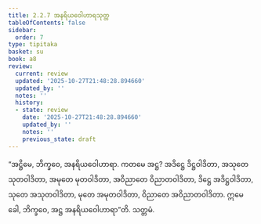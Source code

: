 ```yaml
---
title: 2.2.7 အနရိယဝေါဟာရသုတ္တ
tableOfContents: false
sidebar:
  order: 7
type: tipitaka
basket: su
book: a8
review:
  current: review
  updated: '2025-10-27T21:48:28.894660'
  updated_by: ''
  notes: ''
  history:
  - state: review
    date: '2025-10-27T21:48:28.894660'
    updated_by: ''
    notes: ''
    previous_state: draft
---
```



<ReviewStatus review={frontmatter.review} showDetails={true} />

<HypothesisAnnotation frontmatter={frontmatter} />

<DynamicBreadcrumb />

<Division number="67" book="a8" e="ch" v="17" p="127">

<Paragraph number="681" book="a8">
“အဋ္ဌိမေ, ဘိက္ခဝေ, အနရိယဝေါဟာရာ. ကတမေ အဋ္ဌ? အဒိဋ္ဌေ ဒိဋ္ဌဝါဒိတာ, အသုတေ သုတဝါဒိတာ, အမုတေ မုတဝါဒိတာ, အဝိညာတေ ဝိညာတဝါဒိတာ, ဒိဋ္ဌေ အဒိဋ္ဌဝါဒိတာ, သုတေ အသုတဝါဒိတာ, မုတေ အမုတဝါဒိတာ, ဝိညာတေ အဝိညာတဝါဒိတာ. ဣမေ ခေါ, ဘိက္ခဝေ, အဋ္ဌ အနရိယဝေါဟာရာ”တိ.

</Paragraph>
</Division>

<Paragraph number="682" type="center" book="a8">
သတ္တမံ.
</Paragraph>